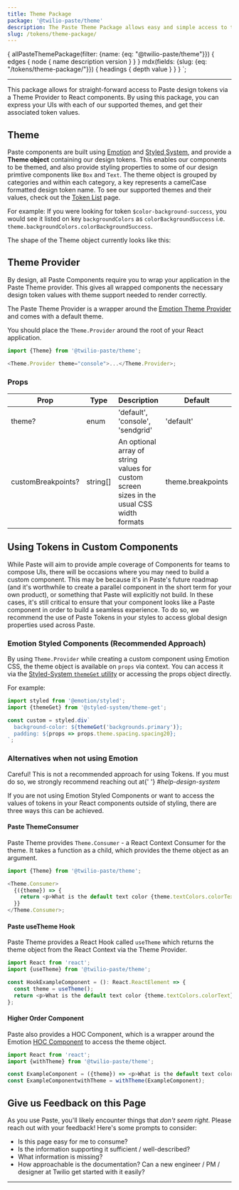```yaml
---
title: Theme Package
package: '@twilio-paste/theme'
description: The Paste Theme Package allows easy and simple access to the design tokens via a theme provider to React components
slug: /tokens/theme-package/
---
```



  {
    allPasteThemePackage(filter: {name: {eq: "@twilio-paste/theme"}}) {
      edges {
        node {
          name
          description
          version
        }
      }
    }
    mdx(fields: {slug: {eq: "/tokens/theme-package/"}}) {
      headings {
        depth
        value
      }
    }
  }
`;

<ComponentHeader
  name="Theme package"
  categoryRoute={SidebarCategoryRoutes.TOKENS}
  githubUrl="https://github.com/twilio-labs/paste/tree/master/packages/paste-core/components/button"
  storybookUrl="https://twilio-labs.github.io/paste/?path=/story/overview-theme--provider"
  data={props.data.allPasteThemePackage.edges}
/>

---

<contentwrapper>

<TableOfContents headings={props.data.mdx.headings} />

<content>

This package allows for straight-forward access to Paste design tokens via a Theme Provider to React components. By using this package, you can express your UIs with each of our supported themes, and get their associated token values.

## Theme

Paste components are built using [Emotion](https://emotion.sh/) and [Styled System](https://styled-system.com), and provide a **Theme object** containing our design tokens. This enables our components to be themed, and also provide styling properties to some of our design primtive components like `Box` and `Text`. The theme object is grouped by categories and within each category, a key represents a camelCase formatted design token name. To see our supported themes and their values, check out the [Token List](/tokens/) page.

For example: If you were looking for token `$color-background-success`, you would see it listed on key `backgroundColors` as `colorBackgroundSuccess` i.e. `theme.backgroundColors.colorBackgroundSuccess`.

The shape of the Theme object currently looks like this:

<ThemeObjectDisplay />

## Theme Provider

By design, all Paste Components require you to wrap your application in the Paste Theme provider. This gives all wrapped components the necessary design token values with theme support needed to render correctly.

The Paste Theme Provider is a wrapper around the [Emotion Theme Provider](https://emotion.sh/docs/emotion-theming) and comes with a default theme.

You should place the `Theme.Provider` around the root of your React application.

```js
import {Theme} from '@twilio-paste/theme';

<Theme.Provider theme="console">...</Theme.Provider>;
```

### Props

| Prop               | Type     | Description                                                                               | Default           |
| ------------------ | -------- | ----------------------------------------------------------------------------------------- | ----------------- |
| theme?             | enum     | 'default', 'console', 'sendgrid'                                                          | 'default'         |
| customBreakpoints? | string[] | An optional array of string values for custom screen sizes in the usual CSS width formats | theme.breakpoints |

## Using Tokens in Custom Components

While Paste will aim to provide ample coverage of Components for teams to compose UIs, there will be occasions where you may need to build a custom component. This may be because it's in Paste's future roadmap (and it's worthwhile to create a parallel component in the short term for your own product), or something that Paste will explicitly not build. In these cases, it's still critical to ensure that your component looks like a Paste component in order to build a seamless experience. To do so, we recommend the use of Paste Tokens in your styles to access global design properties used across Paste.

### Emotion Styled Components (Recommended Approach)

By using `Theme.Provider` while creating a custom component using Emotion CSS, the theme object is available on `props` via context. You can access it via the [Styled-System `themeGet` utility](https://styled-system.com/api#themeget) or accessing the props object directly.

For example:

```js
import styled from '@emotion/styled';
import {themeGet} from '@styled-system/theme-get';

const custom = styled.div`
  background-color: ${themeGet('backgrounds.primary')};
  padding: ${props => props.theme.spacing.spacing20};
`;
```

### Alternatives when not using Emotion

<Callout variant="warning">
  <CalloutTitle as="h4">Careful!</CalloutTitle>
  <CalloutText>
    This is not a recommended approach for using Tokens. If you must do so, we strongly recommend reaching out at{' '}
    <em>#help-design-system</em>
  </CalloutText>
</Callout>

If you are not using Emotion Styled Components or want to access the values of tokens in your React components outside of styling, there are three ways this can be achieved.

#### Paste ThemeConsumer

Paste Theme provides `Theme.Consumer` - a React Context Consumer for the theme. It takes a function as a child, which provides the theme object as an argument.

```js
import {Theme} from '@twilio-paste/theme';

<Theme.Consumer>
  {({theme}) => {
    return <p>What is the default text color {theme.textColors.colorText}</p>;
  }}
</Theme.Consumer>;
```

#### Paste useTheme Hook

Paste Theme provides a React Hook called `useTheme` which returns the theme object from the React Context via the Theme Provider.

```js
import React from 'react';
import {useTheme} from '@twilio-paste/theme';

const HookExampleComponent = (): React.ReactElement => {
  const theme = useTheme();
  return <p>What is the default text color {theme.textColors.colorText}</p>;
};
```

#### Higher Order Component

Paste also provides a HOC Component, which is a wrapper around the Emotion [HOC Component](https://emotion.sh/docs/emotion-theming#withthemecomponent-reactcomponenttype-reactcomponenttype) to access the theme object.

```js
import React from 'react';
import {withTheme} from '@twilio-paste/theme';

const ExampleComponent = ({theme}) => <p>What is the default text color {theme.textColors.colorText}</p>;
const ExampleComponentwithTheme = withTheme(ExampleComponent);
```

## Give us Feedback on this Page

As you use Paste, you'll likely encounter things that _don't seem right_. Please reach out with your feedback! Here's some prompts to consider:

- Is this page easy for me to consume?
- Is the information supporting it sufficient / well-described?
- What information is missing?
- How approachable is the documentation? Can a new engineer / PM / designer at Twilio get started with it easily?

---

<Box marginTop="space90">
  <Changelog />
</Box>

</content>

</contentwrapper>
